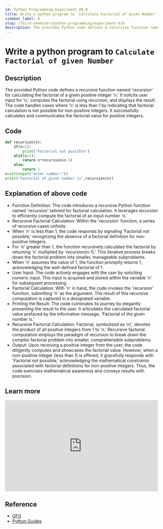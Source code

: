 ```yaml
---
id: Python_Programming_Experiment_09_B
title: Write a python program to `Calculate Factorial of given Number`
sidebar_label: B
slug: /third-semester/python-programming/experiment-9/b
description: The provided Python code defines a recursive function named 'recursion' for calculating the factorial of a given positive integer 'n.' It solicits user input for 'n,' computes the factorial using recursion, and displays the result. The code handles cases where 'n' is less than 1 by indicating that factorial calculation is not possible for non-positive integers. It successfully calculates and communicates the factorial value for positive integers.
---
```


# Write a python program to `Calculate Factorial of given Number`

## Description

The provided Python code defines a recursive function named 'recursion' for calculating the factorial of a given positive integer 'n.' It solicits user input for 'n,' computes the factorial using recursion, and displays the result. The code handles cases where 'n' is less than 1 by indicating that factorial calculation is not possible for non-positive integers. It successfully calculates and communicates the factorial value for positive integers.

## Code

```python title="program9b.py"
def recursion(n):
    if(n<1):
        print("Factorial not possible")
    elif(n>1):
        return n*recursion(n-1)
    else:
        return 1
n=int(input("enter number:"))
print("Factorial of given number is",recursion(n))
```

## Explanation of above code

- Function Definition: The code introduces a recursive Python function named 'recursion' tailored for factorial calculation. It leverages recursion to efficiently compute the factorial of an input number 'n.'
- Recursive Factorial Calculation: Within the 'recursion' function, a series of recursive cases unfolds:
- When 'n' is less than 1, the code responds by signaling 'Factorial not possible,' recognizing the absence of a factorial definition for non-positive integers.
- For 'n' greater than 1, the function recursively calculates the factorial by returning 'n' multiplied by 'recursion(n-1).' This iterative process breaks down the factorial problem into smaller, manageable subproblems.
- When 'n' assumes the value of 1, the function promptly returns 1, acknowledging the well-defined factorial of 1.
- User Input: The code actively engages with the user by soliciting numeric input. This input is acquired and stored within the variable 'n' for subsequent processing.
- Factorial Calculation: With 'n' in hand, the code invokes the 'recursion' function, submitting 'n' as the argument. The result of this recursive computation is captured in a designated variable.
- Printing the Result: The code culminates its journey by elegantly presenting the result to the user. It articulates the calculated factorial value prefaced by the informative message, 'Factorial of the given number is.'
- Recursive Factorial Calculation: Factorial, symbolized as 'n!,' denotes the product of all positive integers from 1 to 'n.' Recursive factorial computation employs the paradigm of recursion to break down the complex factorial problem into smaller, comprehensible subproblems.
- Output: Upon receiving a positive integer from the user, the code diligently computes and showcases the factorial value. However, when a non-positive integer (less than 1) is offered, it gracefully responds with 'Factorial not possible,' acknowledging the mathematical constraints associated with factorial definitions for non-positive integers. Thus, the code exercises mathematical awareness and conveys results with precision.


## Learn more

<iframe width="100%" height="300px" src="https://www.youtube.com/embed/gfhtaP5Wq7M" title="#39 Python Tutorial for Beginners | Factorial" frameborder="0" allow="accelerometer; autoplay; clipboard-write; encrypted-media; gyroscope; picture-in-picture; web-share" allowfullscreen></iframe>

## Reference

- [GFG](https://www.geeksforgeeks.org/python-program-for-factorial-of-a-number/)
- [Python Guides](https://pythonguides.com/factorial-of-a-number-in-python/)
